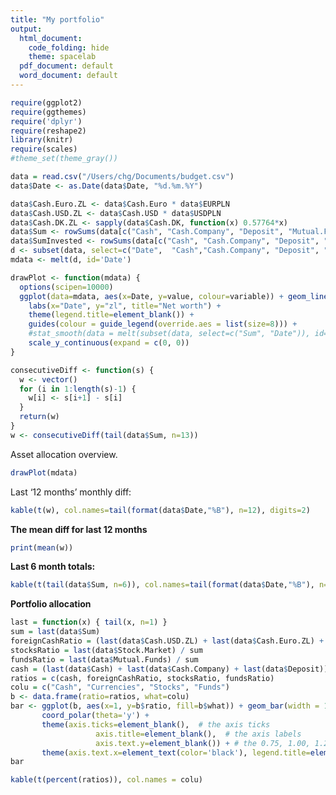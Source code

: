 ```yaml
---
title: "My portfolio"
output:
  html_document:
    code_folding: hide
    theme: spacelab
  pdf_document: default
  word_document: default
---
```


```r
require(ggplot2)
require(ggthemes)
require('dplyr')
require(reshape2)
library(knitr)
require(scales)
#theme_set(theme_gray())

data = read.csv("/Users/chg/Documents/budget.csv")
data$Date <- as.Date(data$Date, "%d.%m.%Y")

data$Cash.Euro.ZL <- data$Cash.Euro * data$EURPLN
data$Cash.USD.ZL <- data$Cash.USD * data$USDPLN
data$Cash.DK.ZL <- sapply(data$Cash.DK, function(x) 0.57764*x)
data$Sum <- rowSums(data[c("Cash", "Cash.Company", "Deposit", "Mutual.Funds", "Stock.Market", "Cash.USD.ZL", "Cash.Euro.ZL", "Cash.DK.ZL")])
data$SumInvested <- rowSums(data[c("Cash", "Cash.Company", "Deposit", "Mutual.Funds.Invested", "Stock.Market.Invested", "Cash.USD.ZL", "Cash.Euro.ZL", "Cash.DK.ZL")])
d <- subset(data, select=c("Date",  "Cash","Cash.Company", "Deposit", "Mutual.Funds","Stock.Market", "SumInvested", "Cash.Euro.ZL", "Cash.USD.ZL", "Stock.Market.Invested", "Mutual.Funds.Invested", "Cash.DK.ZL", "Sum"))
mdata <- melt(d, id='Date')

drawPlot <- function(mdata) {
  options(scipen=10000)
  ggplot(data=mdata, aes(x=Date, y=value, colour=variable)) + geom_line() +
    labs(x="Date", y="zl", title="Net worth") +
    theme(legend.title=element_blank()) +
    guides(colour = guide_legend(override.aes = list(size=8))) +
    #stat_smooth(data = melt(subset(data, select=c("Sum", "Date")), id="Date"), method = 'lm', aes(colour = 'Trend'), se = FALSE) +
    scale_y_continuous(expand = c(0, 0))
}

consecutiveDiff <- function(s) {
  w <- vector()
  for (i in 1:length(s)-1) {
    w[i] <- s[i+1] - s[i]
  }
  return(w)
}
w <- consecutiveDiff(tail(data$Sum, n=13))
```

Asset allocation overview.

```r
drawPlot(mdata)
```

Last '12 months' monthly diff:
```r
kable(t(w), col.names=tail(format(data$Date,"%B"), n=12), digits=2)
```

**The mean diff for last 12 months**
```r
print(mean(w))
```

**Last 6 month totals:**
```r
kable(t(tail(data$Sum, n=6)), col.names=tail(format(data$Date,"%B"), n=6), digits=2)
```

**Portfolio allocation**
```r
last = function(x) { tail(x, n=1) }
sum = last(data$Sum)
foreignCashRatio = (last(data$Cash.USD.ZL) + last(data$Cash.Euro.ZL) + last(data$Cash.DK.ZL)) / sum
stocksRatio = last(data$Stock.Market) / sum
fundsRatio = last(data$Mutual.Funds) / sum
cash = (last(data$Cash) + last(data$Cash.Company) + last(data$Deposit)) / sum
ratios = c(cash, foreignCashRatio, stocksRatio, fundsRatio)
colu = c("Cash", "Currencies", "Stocks", "Funds")
b <- data.frame(ratio=ratios, what=colu)
bar <- ggplot(b, aes(x=1, y=b$ratio, fill=b$what)) + geom_bar(width = 1, stat = "identity", color='black') +
       coord_polar(theta='y') +
       theme(axis.ticks=element_blank(),  # the axis ticks
                   axis.title=element_blank(),  # the axis labels
                   axis.text.y=element_blank()) + # the 0.75, 1.00, 1.25 labels.
       theme(axis.text.x=element_text(color='black'), legend.title=element_blank())
bar
```
```r
kable(t(percent(ratios)), col.names = colu)
```


